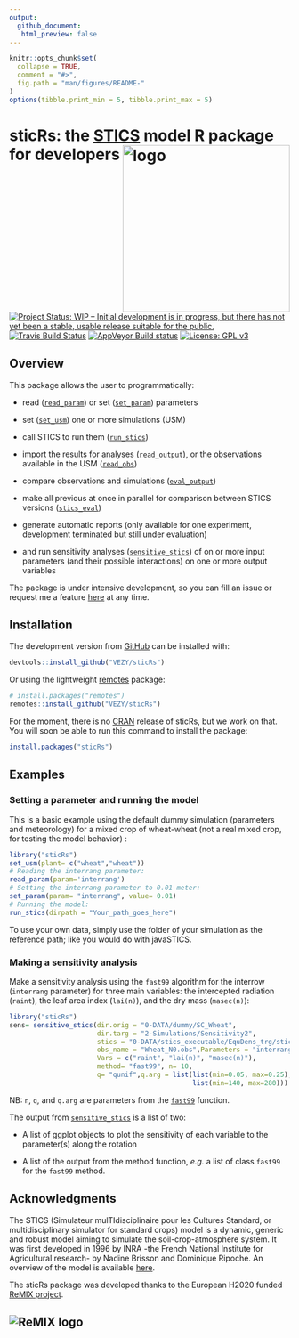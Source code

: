 ```yaml
---
output:
  github_document:
   html_preview: false
---
```


  <!-- README.md is generated from README.Rmd. Please edit that file -->

```r
knitr::opts_chunk$set(
  collapse = TRUE,
  comment = "#>",
  fig.path = "man/figures/README-"
)
options(tibble.print_min = 5, tibble.print_max = 5)
```
  

# sticRs: the [STICS](https://www6.paca.inra.fr/stics_eng/) model R package for developers <img src="man/figures/logo.jpg" alt="logo" width="300" align="right" />
<!-- <img src="man/figures/logo.png" alt="logo" style="width:30%;height:auto;" align="right" /> -->
<!-- [![Travis build status](https://travis-ci.com/VEZY/DynACof.svg?branch=master)](https://travis-ci.org/VEZY/DynACof)   -->
[![Project Status: WIP – Initial development is in progress, but there has not yet been a stable, usable release suitable for the public.](http://www.repostatus.org/badges/latest/wip.svg)](http://www.repostatus.org/#wip)
[![Travis Build Status](https://travis-ci.com/VEZY/sticRs.svg?branch=master)](https://travis-ci.com/VEZY/sticRs)
[![AppVeyor Build status](https://ci.appveyor.com/api/projects/status/cu1nyxrhc6nmpt5i/branch/master?svg=true)](https://ci.appveyor.com/project/VEZY/sticrs/branch/master)
[![License: GPL v3](https://img.shields.io/badge/License-GPL%20v3-blue.svg)](https://www.gnu.org/licenses/gpl-3.0)

## Overview

This package allows the user to programmatically: 

* read ([`read_param`](R/read_param.R)) or set ([`set_param`](R/read_param.R)) parameters  

* set ([`set_usm`](R/set_usm.R)) one or more simulations (USM)

* call STICS to run them ([`run_stics`](R/run_stics.R))

* import the results for analyses ([`read_output`](R/read_output.R)), or the observations available in the USM ([`read_obs`](R/read_obs.R))

* compare observations and simulations ([`eval_output`](R/eval_output.R))

* make all previous at once in parallel for comparison between STICS versions ([`stics_eval`](R/stics_eval.R))

* generate automatic reports (only available for one experiment, development terminated but still under evaluation)

* and run sensitivity analyses ([`sensitive_stics`](R/sensitive_stics.R)) of on or more input parameters (and their possible interactions) on one or more output variables

The package is under intensive development, so you can fill an issue or request me a feature [here](https://github.com/VEZY/sticRs/issues ) at any time. 

## Installation

The development version from [GitHub](https://github.com/) can be installed with:

``` r
devtools::install_github("VEZY/sticRs")
```
Or using the lightweight [remotes](https://github.com/r-lib/remotes#readme) package: 

``` r
# install.packages("remotes")
remotes::install_github("VEZY/sticRs")
```
For the moment, there is no [CRAN](https://CRAN.R-project.org) release of sticRs, but we work on that.
You will soon be able to run this command to install the package:

``` r
install.packages("sticRs")
```

## Examples

### Setting a parameter and running the model

This is a basic example using the default dummy simulation (parameters and meteorology) for a mixed crop of wheat-wheat (not a real mixed crop, for testing the model behavior) :

```r
library("sticRs")
set_usm(plant= c("wheat","wheat"))
# Reading the interrang parameter:
read_param(param='interrang')
# Setting the interrang parameter to 0.01 meter:
set_param(param= "interrang", value= 0.01)
# Running the model:
run_stics(dirpath = "Your_path_goes_here")
```

To use your own data, simply use the folder of your simulation as the reference path; like you would do with javaSTICS.

### Making a sensitivity analysis

Make a sensitivity analysis using the `fast99` algorithm for the interrow (`interrang` parameter) for three main variables: the intercepted radiation (`raint`), the leaf area index (`lai(n)`), and the dry mass (`masec(n)`):
```r
library("sticRs")
sens= sensitive_stics(dir.orig = "0-DATA/dummy/SC_Wheat",
                      dir.targ = "2-Simulations/Sensitivity2",
                      stics = "0-DATA/stics_executable/EquDens_trg/stics.exe",
                      obs_name = "Wheat_N0.obs",Parameters = "interrang",
                      Vars = c("raint", "lai(n)", "masec(n)"),
                      method= "fast99", n= 10,
                      q= "qunif",q.arg = list(list(min=0.05, max=0.25),
                                              list(min=140, max=280)))
```
NB: `n`, `q`, and `q.arg` are parameters from the [`fast99`](https://cran.r-project.org/web/packages/sensitivity/sensitivity.pdf) function.

The output from [`sensitive_stics`](R/sensitive_stics.R) is a list of two:  

* A list of ggplot objects to plot the sensitivity of each variable to the parameter(s) along the rotation

* A list of the output from the method function, *e.g.* a list of class `fast99` for the `fast99` method.


## Acknowledgments

The STICS (Simulateur mulTIdisciplinaire pour les Cultures Standard, or multidisciplinary simulator for standard crops) model is a dynamic, generic and robust model aiming to simulate the soil-crop-atmosphere system. It was first developed in 1996 by INRA -the French National Institute for Agricultural research-  by Nadine Brisson and Dominique Ripoche. An overview of the model is available [here](https://www6.paca.inra.fr/stics_eng/About-us/Stics-model-overview).

The sticRs package was developed thanks to the European H2020 funded [ReMIX project](https://www.remix-intercrops.eu/).

![ReMIX logo](man/figures/remix_logo.jpg)
---
